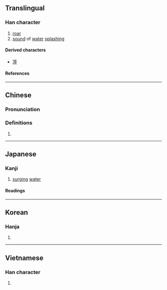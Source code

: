 {{also|洴}}
{{character info}}
==Translingual==

===Han character===
{{Han char|rn=85|rad=水|as=05|sn=8|four=30247|canj=EMFJ|ids=⿰氵平}}

# [[roar]]
# [[sound]] of [[water]] [[splash]]ing

====Derived characters====
* [[萍]]

====References====
{{Han ref|kx=0616.190|dkj=17296|dj=1011.020|hdz=31583.030|uh=6CD9}}

----

==Chinese==
{{zh-forms}}

===Pronunciation===
{{zh-pron
|m=píng
|c=paang1,ping4
|mc=y
|oc=y
|ma=
|cat=n
}}

===Definitions===
{{zh-hanzi}}

# {{rfdef|zh}}

----

==Japanese==

===Kanji===
{{ja-kanji|grade=|rs=水05}}

# [[surging]] [[water]]

====Readings====
{{ja-readings
|goon=ひょう, びょう
|kanon=へい, ほう
}}

----

==Korean==

===Hanja===
{{ko-hanja|평}}

# {{rfdef|ko|sort=水05}}

----

==Vietnamese==

===Han character===
{{vi-readings|rs=水05|reading=bềnh}}

# {{rfdef|vi|sort=水05}}